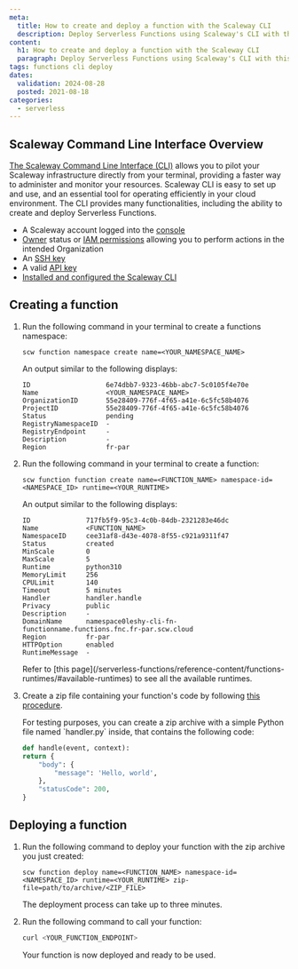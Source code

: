 ```yaml
---
meta:
  title: How to create and deploy a function with the Scaleway CLI
  description: Deploy Serverless Functions using Scaleway's CLI with this detailed guide.
content:
  h1: How to create and deploy a function with the Scaleway CLI
  paragraph: Deploy Serverless Functions using Scaleway's CLI with this detailed guide.
tags: functions cli deploy
dates:
  validation: 2024-08-28
  posted: 2021-08-18
categories:
  - serverless
---
```


## Scaleway Command Line Interface Overview

[The Scaleway Command Line Interface (CLI)](https://github.com/scaleway/scaleway-cli) allows you to pilot your Scaleway infrastructure directly from your terminal, providing a faster way to administer and monitor your resources. Scaleway CLI is easy to set up and use, and an essential tool for operating efficiently in your cloud environment. The CLI provides many functionalities, including the ability to create and deploy Serverless Functions.

<Macro id="requirements" />

- A Scaleway account logged into the [console](https://console.scaleway.com)
- [Owner](/iam/concepts/#owner) status or [IAM permissions](/iam/concepts/#permission) allowing you to perform actions in the intended Organization
- An [SSH key](/organizations-and-projects/how-to/create-ssh-key/)
- A valid [API key](/iam/how-to/create-api-keys/)
- [Installed and configured the Scaleway CLI](/scaleway-cli/quickstart/)

## Creating a function

1. Run the following command in your terminal to create a functions namespace:

    ```
    scw function namespace create name=<YOUR_NAMESPACE_NAME>
    ```

    An output similar to the following displays:

    ```
    ID                   6e74dbb7-9323-46bb-abc7-5c0105f4e70e
    Name                 <YOUR_NAMESPACE_NAME>
    OrganizationID       55e28409-776f-4f65-a41e-6c5fc58b4076
    ProjectID            55e28409-776f-4f65-a41e-6c5fc58b4076
    Status               pending
    RegistryNamespaceID  -
    RegistryEndpoint     -
    Description          -
    Region               fr-par
    ```

2. Run the following command in your terminal to create a function:

    ```
    scw function function create name=<FUNCTION_NAME> namespace-id=<NAMESPACE_ID> runtime=<YOUR_RUNTIME>
    ```

      An output similar to the following displays:

      ```
      ID              717fb5f9-95c3-4c0b-84db-2321283e46dc
      Name            <FUNCTION_NAME>
      NamespaceID     cee31af8-d43e-4078-8f55-c921a9311f47
      Status          created
      MinScale        0
      MaxScale        5
      Runtime         python310
      MemoryLimit     256
      CPULimit        140
      Timeout         5 minutes
      Handler         handler.handle
      Privacy         public
      Description     -
      DomainName      namespace0leshy-cli-fn-functionname.functions.fnc.fr-par.scw.cloud
      Region          fr-par
      HTTPOption      enabled
      RuntimeMessage  -
      ```

    <Message type="tip">
      Refer to [this page](/serverless-functions/reference-content/functions-runtimes/#available-runtimes) to see all the available runtimes.
    </Message>

3. Create a zip file containing your function's code by following [this procedure](/serverless-functions/how-to/package-function-dependencies-in-zip/).

    <Message type="note">
      For testing purposes, you can create a zip archive with a simple Python file named `handler.py` inside, that contains the following code:

      ```python
      def handle(event, context):
      return {
          "body": {
              "message": 'Hello, world',
          },
          "statusCode": 200,
      }
      ```
    </Message>

## Deploying a function

1. Run the following command to deploy your function with the zip archive you just created:

    ```
    scw function deploy name=<FUNCTION_NAME> namespace-id=<NAMESPACE_ID> runtime=<YOUR_RUNTIME> zip-file=path/to/archive/<ZIP_FILE>
    ```

    The deployment process can take up to three minutes.

2. Run the following command to call your function:

    ```bash
    curl <YOUR_FUNCTION_ENDPOINT>
    ```

    Your function is now deployed and ready to be used.